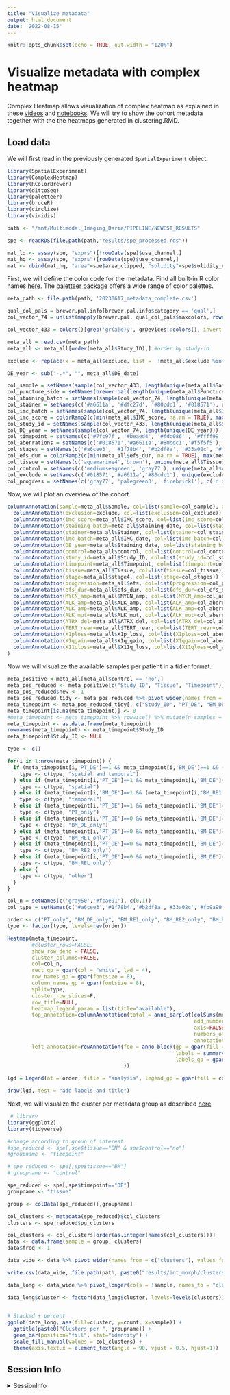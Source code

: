 ```yaml
---
title: "Visualize metadata"
output: html_document
date: '2022-08-15'
---
```


```r
knitr::opts_chunk$set(echo = TRUE, out.width = "120%")
```

# Visualize metadata with complex heatmap

Complex Heatmap allows visualization of complex heatmap as explained in these [videos](https://www.youtube.com/watch?v=NlMga8pK2Pw) and [notebooks](https://github.com/brandonyph/ComplexHeatmap_Walkthrough). We will try to show the cohort metadata together with the the heatmaps generated in clustering.RMD. 

## Load data

We will first read in the previously generated `SpatialExperiment` object.

```r
library(SpatialExperiment)
library(ComplexHeatmap)
library(RColorBrewer)
library(dittoSeq)
library(paletteer)
library(bruceR)
library(circlize)
library(viridis)

path <- "/mnt/Multimodal_Imaging_Daria/PIPELINE/NEWEST_RESULTS"

spe <- readRDS(file.path(path,"results/spe_processed.rds"))

mat_lq <- assay(spe, "exprs")[!rowData(spe)$use_channel,]
mat_hq <- assay(spe, "exprs")[rowData(spe)$use_channel,]
mat <- rbind(mat_hq, "area"=spe$area_clipped, "solidity"=spe$solidity_clipped, "aspect_ratio"=spe$aspect_ratio_clipped)

```


First, we will define the color code for the metadata. Find all built-in R color names [here](https://www.farb-tabelle.de/de/farbtabelle.htm). The [paletteer package](https://r-charts.com/color-palettes/) offers a wide range of color palettes.  

```r

meta_path <- file.path(path, '20230617_metadata_complete.csv')

qual_col_pals = brewer.pal.info[brewer.pal.info$category == 'qual',]
col_vector_74 = unlist(mapply(brewer.pal, qual_col_pals$maxcolors, rownames(qual_col_pals)))

col_vector_433 = colors()[grep('gr(a|e)y', grDevices::colors(), invert = T)]

meta_all = read.csv(meta_path)
meta_all <- meta_all[order(meta_all$Study_ID),] #order by study-id

exclude <- replace(x = meta_all$exclude, list =  !meta_all$exclude %in% c('no', 'maybe'), values =  'partially')

DE_year <- sub("-.*", "", meta_all$DE_date)

col_sample = setNames(sample(col_vector_433, length(unique(meta_all$Sample))), unique(meta_all$Sample))
col_puncture_side = setNames(brewer.pal(length(unique(meta_all$Puncture_side)), 'Set3'), unique(meta_all$Puncture_side))
col_staining_batch = setNames(sample(col_vector_74, length(unique(meta_all$Staining_date))), unique(meta_all$Staining_date))
col_stainer = setNames(c('#a6611a', '#dfc27d', '#80cdc1', '#018571'), unique(meta_all$Stainer))
col_imc_batch = setNames(sample(col_vector_74, length(unique(meta_all$IMC_date))), unique(meta_all$IMC_date))
col_imc_score = colorRamp2(c(min(meta_all$IMC_score, na.rm = TRUE), max(meta_all$IMC_score, na.rm = TRUE)/2, max(meta_all$IMC_score, na.rm = TRUE)), c("red", "white", "blue")) 
col_study_id = setNames(sample(col_vector_433, length(unique(meta_all$Study_ID))), unique(meta_all$Study_ID))
col_DE_year = setNames(sample(col_vector_74, length(unique(DE_year))), unique(DE_year))
col_timepoint = setNames(c('#7fc97f', '#beaed4', '#fdc086' , '#ffff99', '#386cb0'), unique(meta_all$Timepoint))
col_aberrations = setNames(c('#018571','#a6611a','#80cdc1','#f5f5f5'), c(0,1,3,9))
col_stages = setNames(c('#a6cee3', '#1f78b4', '#b2df8a', '#33a02c', '#fb9a99', '#e31a1c'), unique(meta_all$stage4))
col_efs_dur = colorRamp2(c(min(meta_all$efs_dur, na.rm = TRUE), max(meta_all$efs_dur, na.rm = TRUE)/2, max(meta_all$efs_dur, na.rm = TRUE)), paletteer_c("ggthemes::Red-Green Diverging", 3))
col_tissue = setNames(c('aquamarine4','brown'), unique(meta_all$Tissue))
col_control = setNames(c('mediumseagreen', 'gray77'), unique(meta_all$control))
col_exclude = setNames(c('#018571','#a6611a','#80cdc1'), unique(exclude))
col_progress = setNames(c('gray77', 'palegreen3', 'firebrick1'), c('n.a.', 0, 1))
```

Now, we will plot an overview of the cohort.

```r
columnAnnotation(sample=meta_all$Sample, col=list(sample=col_sample), annotation_legend_param = list(sample = list(grid_height=unit(0.05, "cm"), labels_gp = gpar(fontsize = 5)))) %v%
  columnAnnotation(exclusion=exclude, col=list(exclusion=col_exclude)) %v%
  columnAnnotation(imc_score=meta_all$IMC_score, col=list(imc_score=col_imc_score))  %v%
  columnAnnotation(staining_batch=meta_all$Staining_date, col=list(staining_batch=col_staining_batch)) %v%
  columnAnnotation(stainer=meta_all$Stainer, col=list(stainer=col_stainer)) %v%
  columnAnnotation(imc_batch=meta_all$IMC_date, col=list(imc_batch=col_imc_batch)) %v%
  columnAnnotation(DE_year=meta_all$Staining_date, col=list(staining_batch=col_staining_batch))  %v%
  columnAnnotation(control=meta_all$control, col=list(control=col_control)) %v%
  columnAnnotation(study_id=meta_all$Study_ID, col=list(study_id=col_study_id))  %v%
  columnAnnotation(timepoint=meta_all$Timepoint, col=list(timepoint=col_timepoint))  %v%
  columnAnnotation(tissue=meta_all$Tissue, col=list(tissue=col_tissue)) %v%
  columnAnnotation(stage=meta_all$stage4, col=list(stage=col_stages)) %v%
  columnAnnotation(progression=meta_all$efs, col=list(progression=col_progress))  %v%
  columnAnnotation(efs_dur=meta_all$efs_dur, col=list(efs_dur=col_efs_dur)) %v%
  columnAnnotation(MYCN_amp=meta_all$MYCN_amp, col=list(MYCN_amp=col_aberrations), annotation_legend_param = list(MYCN_amp = list(title='aberration', labels = c('no', 'yes', 'het', 'NA'))))  %v%
  columnAnnotation(ALK_amp=meta_all$ALK_amp, col=list(ALK_amp=col_aberrations), show_legend=FALSE) %v%
  columnAnnotation(ALK_amp=meta_all$ALK_amp, col=list(ALK_amp=col_aberrations), show_legend=FALSE) %v%
  columnAnnotation(ALK_mut=meta_all$ALK_mut, col=list(ALK_mut=col_aberrations), show_legend=FALSE) %v%
  columnAnnotation(ATRX_del=meta_all$ATRX_del, col=list(ATRX_del=col_aberrations), show_legend=FALSE) %v%
  columnAnnotation(TERT_rear=meta_all$TERT_rear, col=list(TERT_rear=col_aberrations), show_legend=FALSE) %v%
  columnAnnotation(X1ploss=meta_all$X1p_loss, col=list(X1ploss=col_aberrations), show_legend=FALSE) %v%
  columnAnnotation(X1qgain=meta_all$X1q_gain, col=list(X1qgain=col_aberrations), show_legend=FALSE) %v%
  columnAnnotation(X11qloss=meta_all$X11q_loss, col=list(X11qloss=col_aberrations), show_legend=FALSE
)
```
Now we will visualize the available samples per patient in a tidier format.

```r
meta_positive <-meta_all[meta_all$control == 'no',]
meta_pos_reduced <- meta_positive[c("Study_ID", "Tissue", "Timepoint")]
meta_pos_reduced$new <- 1 
meta_pos_reduced_tidy <- meta_pos_reduced %>% pivot_wider(names_from = c("Tissue", "Timepoint"), values_from = "new")
meta_timepoint <- meta_pos_reduced_tidy[, c("Study_ID", "PT_DE", "BM_DE", "BM_RE1", "BM_RE2", "BM_REL")]
meta_timepoint[is.na(meta_timepoint)] <- 0
#meta_timepoint <- meta_timepoint %>% rowwise() %>% mutate(n_samples = sum(c(PT_DE, BM_DE, BM_RE1, BM_RE2, BM_REL)))
meta_timepoint <- as.data.frame(meta_timepoint)
rownames(meta_timepoint) <- meta_timepoint$Study_ID
meta_timepoint$Study_ID <- NULL

type <- c()

for(i in 1:nrow(meta_timepoint)) {
  if (meta_timepoint[i,'PT_DE']==1 && meta_timepoint[i,'BM_DE']==1 && (meta_timepoint[i,'BM_RE1']==1 || meta_timepoint[i,'BM_RE2']==1 || meta_timepoint[i,'BM_REL']==1)){
    type <- c(type, "spatial and temporal")
  } else if (meta_timepoint[i,'PT_DE']==1 && meta_timepoint[i,'BM_DE']==1){
    type <- c(type, "spatial")
  } else if (meta_timepoint[i,'BM_DE']==1 && (meta_timepoint[i,'BM_RE1']==1 || meta_timepoint[i,'BM_RE2']==1 || meta_timepoint[i,'BM_REL']==1)){
    type <- c(type, "temporal")
  } else if (meta_timepoint[i,'PT_DE']==1 && meta_timepoint[i,'BM_DE']==0 && meta_timepoint[i,'BM_RE1']==0 && meta_timepoint[i,'BM_RE2']==0 && meta_timepoint[i,'BM_REL']==0){
    type <- c(type, "PT_only") 
  } else if (meta_timepoint[i,'PT_DE']==0 && meta_timepoint[i,'BM_DE']==1 && meta_timepoint[i,'BM_RE1']==0 && meta_timepoint[i,'BM_RE2']==0 && meta_timepoint[i,'BM_REL']==0){
    type <- c(type, "BM_DE_only") 
  } else if (meta_timepoint[i,'PT_DE']==0 && meta_timepoint[i,'BM_DE']==0 && meta_timepoint[i,'BM_RE1']==1 && meta_timepoint[i,'BM_RE2']==0 && meta_timepoint[i,'BM_REL']==0){
    type <- c(type, "BM_RE1_only")
  } else if (meta_timepoint[i,'PT_DE']==0 && meta_timepoint[i,'BM_DE']==0 && meta_timepoint[i,'BM_RE1']==0 && meta_timepoint[i,'BM_RE2']==1 && meta_timepoint[i,'BM_REL']==0){
    type <- c(type, "BM_RE2_only") 
  } else if (meta_timepoint[i,'PT_DE']==0 && meta_timepoint[i,'BM_DE']==0 && meta_timepoint[i,'BM_RE1']==0 && meta_timepoint[i,'BM_RE2']==0 && meta_timepoint[i,'BM_REL']==1){
    type <- c(type, "BM_REL_only") 
  } else {
    type <- c(type, "other")
  }
}

col_n = setNames(c('gray50','#fcae91'), c(0,1))
col_type = setNames(c('#a6cee3','#1f78b4','#b2df8a','#33a02c','#fb9a99','#e31a1c','#fdbf6f','#ff7f00','#cab2d6'), unique(type))

order <- c("PT_only", "BM_DE_only", "BM_RE1_only", "BM_RE2_only", "BM_REL_only", "spatial and temporal", "spatial", "temporal", "other")
type <- factor(type, levels=rev(order))

Heatmap(meta_timepoint, 
        #cluster_rows=FALSE,
        show_row_dend = FALSE,
        cluster_columns=FALSE, 
        col=col_n,
        rect_gp = gpar(col = "white", lwd = 4), 
        row_names_gp = gpar(fontsize = 8), 
        column_names_gp = gpar(fontsize = 8), 
        split=type,
        cluster_row_slices=F,
        row_title=NULL,
        heatmap_legend_param = list(title="available"),
        top_annotation=columnAnnotation(total = anno_barplot(colSums(meta_timepoint), 
                                                             add_numbers=TRUE,
                                                             axis=FALSE,
                                                             numbers_offset = unit(1, "mm"),
                                                             annotation_name_gp= gpar(fontsize = 8))),
        left_annotation=rowAnnotation(foo = anno_block(gp = gpar(fill = col_type[rev(order)]),
                                                       labels = summary(type), 
                                                       labels_gp = gpar(col = "white", fontsize = 10))
                                      ))

lgd = Legend(at = order, title = "analysis", legend_gp = gpar(fill = col_type[order]))

draw(lgd, test = "add labels and title")

```

Next, we will visualize the cluster per metadata group as described [here](https://r-graph-gallery.com/48-grouped-barplot-with-ggplot2.html).
```r
 # library
library(ggplot2)
library(tidyverse)

#change according to group of interest
#spe_reduced <- spe[,spe$tissue=="BM" & spe$control=="no"]
#groupname <- "timepoint"

# spe_reduced <- spe[,spe$tissue=="BM"]
# groupname <- "control"

spe_reduced <- spe[,spe$timepoint=="DE"]
groupname <- "tissue"

group <- colData(spe_reduced)[,groupname]

col_clusters <- metadata(spe_reduced)$col_clusters
clusters <- spe_reduced$pg_clusters 

col_clusters <- col_clusters[order(as.integer(names(col_clusters)))]
data <- data.frame(sample = group, clusters)
data$freq <- 1

data_wide <- data %>% pivot_wider(names_from = c("clusters"), values_from = "freq", values_fn = sum, values_fill = 0)

write.csv(data_wide, file.path(path, paste0("results/int_morph/clusters-per-", groupname, ".csv")))

data_long <- data_wide %>% pivot_longer(cols = !sample, names_to = "cluster", values_to = "count") 

data_long$cluster <- factor(data_long$cluster, levels=levels(clusters))

 
# Stacked + percent
ggplot(data_long, aes(fill=cluster, y=count, x=sample)) + 
  ggtitle(paste0("Clusters per ", groupname)) +
  geom_bar(position="fill", stat="identity") + 
  scale_fill_manual(values = col_clusters) +
  theme(axis.text.x = element_text(angle = 90, vjust = 0.5, hjust=1)) 
```

## Session Info

<details>
   <summary>SessionInfo</summary>
   
```r
sessionInfo()
```
</details>
